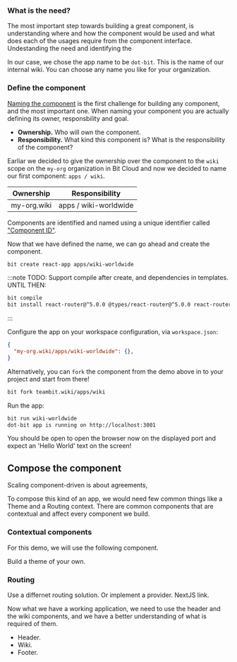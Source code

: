 
### What is the need?
The most important step towards building a great component, is understanding where and how the component would be used and what does each of the usages require from the component
interface. Undestanding the need and identifying the 

In our case, we chose the app name to be `dot-bit`. This is the name of our internal wiki. You can choose any name you like for your organization.

### Define the component

[Naming the component](/) is the first challenge for building any component, and the most important one. When naming your component you are actually defining its owner, 
responsbility and goal.

- **Ownership.** Who will own the component. 
- **Responsibility.** What kind this component is? What is the responsibility of the component?

Earliar we decided to give the ownership over the component to the `wiki` scope on the `my-org` organization in Bit Cloud and now we decided to name 
our first component: `apps / wiki`.

| Ownership      | Responsibility           |
|----------------|--------------------------|
| my-org.wiki    | apps / wiki-worldwide    |

Components are identified and named using a unique identifier called ["Component ID"](/components/component-id).

Now that we have defined the name, we can go ahead and create the component. 

```bash
bit create react-app apps/wiki-worldwide
```

:::note
TODO: Support compile after create, and dependencies in templates. UNTIL THEN:
```bash
bit compile
bit install react-router@^5.0.0 @types/react-router@^5.0.0 react-router-dom@^5.0.0 @types/react-router-dom@^5.0.0
```
:::

Configure the app on your workspace configuration, via `workspace.json`:
```json
{
  "my-org.wiki/apps/wiki-worldwide": {},
}
```

<!-- TODO: guy automate app loading -->

Alternatively, you can `fork` the component from the demo above in to your project and start from there! 
```bash
bit fork teambit.wiki/apps/wiki
```

<!-- TODO: david to deliver on fork -->

Run the app:
```bash
bit run wiki-worldwide
dot-bit app is running on http://localhost:3001
```

You should be open to open the browser now on the displayed port and expect an 'Hello World' text on the screen!

## Compose the component

Scaling component-driven is about agreements, 
 
To compose this kind of an app, we would need few common things like a Theme and a Routing context.
There are common components that are contextual and affect every component we build.

### Contextual components

For this demo, we will use the following component.

<!-- TODO: Kutner. include the theme provider -->

Build a theme of your own.

### Routing

<ComponentCardGroup components={contexts} />

<!-- TODO: Kutner. include the routing provider -->

Use a differnet routing solution. Or implement a provider. 
NextJS link.


Now what we have a working application, we need to use the header and the wiki components, and we have a better understanding of what
is required of them.

- Header.
- Wiki.
- Footer.

